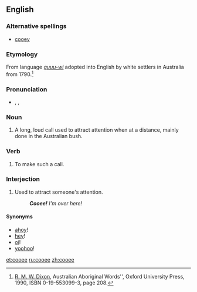 ==English==

===Alternative spellings===
*[[cooey]]

===Etymology===
From {{Dharuk.}} language ''[[guuu-wi]]'' adopted into English by white settlers in Australia from 1790.<ref>[[w:R. M. W. Dixon|R. M. W. Dixon]], Australian Aboriginal Words'', Oxford University Press, 1990, ISBN 0-19-553099-3, page 208.</ref>

===Pronunciation===
*{{enPR|ko͞o'ē}}, {{IPA|/ˈkuːiː/}}, {{SAMPA|/"ku:i:/}}

===Noun===
{{en-noun}}

# {{Australian|informal}} A long, loud call used to attract attention when at a distance, mainly done in the Australian bush.

===Verb===
{{en-verb|cooee|d}}

# {{intransitive}}{{Australian|informal}} To make such a call.

===Interjection===
{{en-intj}}

# {{informal}} <!--also used outside Australia--> Used to attract someone's attention.
#:'''''Cooee!'''  I'm over here!''

====Synonyms====
*[[ahoy]]! {{qualifier|nautical}}
*[[hey]]!
*[[oi]]! {{qualifier|impolite}}
*[[yoohoo]]!

[[et:cooee]]
[[ru:cooee]]
[[zh:cooee]]